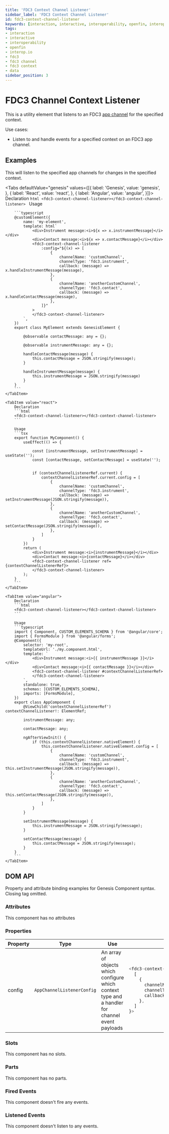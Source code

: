 ---
title: 'FDC3 Context Channel Listener'
sidebar_label: 'FDC3 Context Channel Listener'
id: fdc3-context-channel-listener
keywords: [interaction, interactive, interoperability, openfin, interop.io, fdc3, fdc3 channel, fdc3 context, data]
tags:
- interaction
- interactive
- interoperability
- openfin
- interop.io
- fdc3
- fdc3 channel
- fdc3 context
- data
sidebar_position: 3
---


# FDC3 Channel Context Listener

This is a utility element that listens to an FDC3 [app channel](https://fdc3.finos.org/docs/api/ref/Channel) for the specified context.

Use cases:
* Listen to and handle events for a specified context on an FDC3 app channel.

## Examples

This will listen to the specified app channels for changes in the specified context.

<Tabs defaultValue="genesis" values={[{ label: 'Genesis', value: 'genesis', }, { label: 'React', value: 'react', }, { label: 'Angular', value: 'angular', }]}>
    <TabItem value="genesis">
        Declaration
        ```html
        <fdc3-context-channel-listener></fdc3-context-channel-listener>
        ```
        Usage

        ```typescript
        @customElement({
            name: 'my-element',
            template: html`
                <div>Instrument message:<i>${x => x.instrumentMessage}</i></div>
                <div>Contact message:<i>${x => x.contactMessage}</i></div>
                <fdc3-context-channel-listener
                    :config="${(x) => [
                        {
                            channelName: 'customChannel',
                            channelType: 'fdc3.instrument',
                            callback: (message) => x.handleInstrumentMessage(message),
                        },
                        {
                            channelName: 'anotherCustomChannel',
                            channelType: 'fdc3.contact',
                            callback: (message) => x.handleContactMessage(message),
                        },
                    ]}"
                >
                </fdc3-context-channel-listener>
            `,
        })
        export class MyElement extends GenesisElement {

            @observable contactMessage: any = {};

            @observable instrumentMessage: any = {};

            handleContactMessage(message) {
                this.contactMessage = JSON.stringify(message);
            }

            handleInstrumentMessage(message) {
                this.instrumentMessage = JSON.stringify(message)
            }
        }
        ```
    </TabItem>

    <TabItem value="react">
        Declaration
        ```html
        <fdc3-context-channel-listener></fdc3-context-channel-listener>
        ```

        Usage
        ```tsx
        export function MyComponent() {
            useEffect(() => {

                const [instrumentMessage, setInstrumentMessage] = useState('');
                const [contactMessage, setContactMessage] = useState('');


                if (contextChannelListenerRef.current) {
                    contextChannelListenerRef.current.config = [
                        {
                            channelName: 'customChannel',
                            channelType: 'fdc3.instrument',
                            callback: (message) => setInstrumentMessage(JSON.stringify(message)),
                        },
                        {
                            channelName: 'anotherCustomChannel',
                            channelType: 'fdc3.contact',
                            callback: (message) => setContactMessage(JSON.stringify(message)),
                        },
                    ]
                }
            })
            return (
                <div>Instrument message:<i>{instrumentMessage}</i></div>
                <div>Contact message:<i>{contactMessage}</i></div>
                <fdc3-context-channel-listener ref={contextChannelListenerRef}>
                </fdc3-context-channel-listener>
            );
        }
        ```
    </TabItem>

    <TabItem value="angular">
        Declaration
        ```html
        <fdc3-context-channel-listener></fdc3-context-channel-listener>
        ```

        Usage
        ```typescript
        import { Component, CUSTOM_ELEMENTS_SCHEMA } from '@angular/core';
        import { FormsModule } from '@angular/forms';
        @Component({
            selector: 'my-root',
            templateUrl: './my.component.html',
            template: `
                <div>Instrument message:<i>{{ instrumentMessage }}</i></div>
                <div>Contact message:<i>{{ contactMessage }}</i></div>
                <fdc3-context-channel-listener #contextChannelListenerRef>
                </fdc3-context-channel-listener>
            `,
            standalone: true,
            schemas: [CUSTOM_ELEMENTS_SCHEMA],
            imports: [FormsModule],
        })
        export class AppComponent {
            @ViewChild('contextChannelListenerRef') contextChannelListener!: ElementRef;

            instrumentMessage: any;

            contactMessage: any;

            ngAfterViewInit() {
                if (this.contextChannelListener.nativeElement) {
                    this.contextChannelListener.nativeElement.config = [
                        {
                            channelName: 'customChannel',
                            channelType: 'fdc3.instrument',
                            callback: (message) => this.setInstrumentMessage(JSON.stringify(message)),
                        },
                        {
                            channelName: 'anotherCustomChannel',
                            channelType: 'fdc3.contact',
                            callback: (message) => this.setContactMessage(JSON.stringify(message)),
                        },
                    ]
                }
            }

            setInstrumentMessage(message) {
                this.instrumentMessage = JSON.stringify(message);
            }

            setContactMessage(message) {
                this.contactMessage = JSON.stringify(message);
            }
        }
        ```
    </TabItem>
</Tabs>

## DOM API

Property and attribute binding examples for Genesis Component syntax. Closing tag omitted.

### Attributes

This component has no attributes

### Properties

<table>
    <thead>
        <tr>
            <th>Property</th>
            <th>Type</th>
            <th>Use</th>
            <th>Example</th>
        </tr>
    </thead>
    <tbody>
        <tr>
            <td>config</td>
            <td><code>AppChannelListenerConfig</code></td>
            <td>An array of objects which configure which context type and a handler for channel event payloads</td>
<td>

```typescript
<fdc3-context-channel-listener :config=${() =>
  [
    {
      channelName: 'anotherCustomChannel',
      channelType: 'fdc3.contact',
      callback: (msg) => this.setContactMessage(JSON.stringify(msg)),
    },
  ]
}>
```

</td>
        </tr>
    </tbody>
</table>

### Slots

This component has no slots.

### Parts

This component has no parts.

### Fired Events

This component doesn't fire any events.

### Listened Events

This component doesn't listen to any events.
